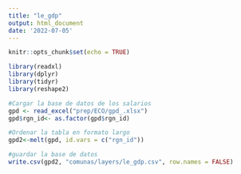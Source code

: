 ```yaml
---
title: "le_gdp"
output: html_document
date: '2022-07-05'
---
```


```r
knitr::opts_chunk$set(echo = TRUE)
```

```r
library(readxl)
library(dplyr)
library(tidyr)
library(reshape2)
```

```r
#Cargar la base de datos de los salarios 
gpd <- read_excel("prep/ECO/gpd_.xlsx")
gpd$rgn_id<- as.factor(gpd$rgn_id)

#Ordenar la tabla en formato largo
gpd2<-melt(gpd, id.vars = c("rgn_id"))

#guardar la base de datos 
write.csv(gpd2, "comunas/layers/le_gdp.csv", row.names = FALSE)
```
